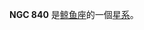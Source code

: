 {{NGCInfoBox|NGCID=NGC 840|發現者=阿爾伯特·馬爾夫|發現日期=1864年9月2日|其他編號=UGC 1664,MCG 1-6-49,ZWG 413.53|曆元=J2000.0|赤經=2時10分16.1秒
|赤緯=7°50'45"|星座=鲸鱼座|星體=星系|星等=13.5|表面亮度=14|藍等=14.3}}

'''NGC 840''' 是[[鲸鱼座|鲸鱼座]]的一個[[星系|星系]]。

{{NGCReference|840}}
{{Catalogs|NGC=840}}

{{Galaxy-stub}}
